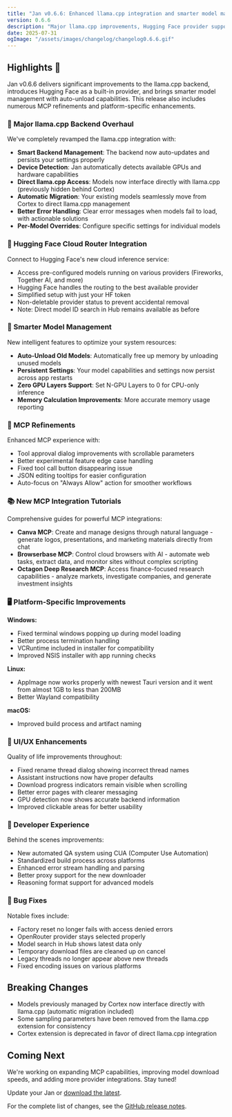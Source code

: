 ```yaml
---
title: "Jan v0.6.6: Enhanced llama.cpp integration and smarter model management"
version: 0.6.6
description: "Major llama.cpp improvements, Hugging Face provider support, and refined MCP experience"
date: 2025-07-31
ogImage: "/assets/images/changelog/changelog0.6.6.gif"
---
```



<ChangelogHeader title="Jan v0.6.6: Enhanced llama.cpp integration and smarter model management" date="2025-01-31" ogImage="/assets/images/changelog/changelog0.6.6.gif" />

## Highlights 🎉

Jan v0.6.6 delivers significant improvements to the llama.cpp backend, introduces Hugging Face as a
built-in provider, and brings smarter model management with auto-unload capabilities. This release
also includes numerous MCP refinements and platform-specific enhancements.

### 🚀 Major llama.cpp Backend Overhaul

We've completely revamped the llama.cpp integration with:
- **Smart Backend Management**: The backend now auto-updates and persists your settings properly
- **Device Detection**: Jan automatically detects available GPUs and hardware capabilities
- **Direct llama.cpp Access**: Models now interface directly with llama.cpp (previously hidden behind Cortex)
- **Automatic Migration**: Your existing models seamlessly move from Cortex to direct llama.cpp management
- **Better Error Handling**: Clear error messages when models fail to load, with actionable solutions
- **Per-Model Overrides**: Configure specific settings for individual models

### 🤗 Hugging Face Cloud Router Integration

Connect to Hugging Face's new cloud inference service:
- Access pre-configured models running on various providers (Fireworks, Together AI, and more)
- Hugging Face handles the routing to the best available provider
- Simplified setup with just your HF token
- Non-deletable provider status to prevent accidental removal
- Note: Direct model ID search in Hub remains available as before

### 🧠 Smarter Model Management

New intelligent features to optimize your system resources:
- **Auto-Unload Old Models**: Automatically free up memory by unloading unused models
- **Persistent Settings**: Your model capabilities and settings now persist across app restarts
- **Zero GPU Layers Support**: Set N-GPU Layers to 0 for CPU-only inference
- **Memory Calculation Improvements**: More accurate memory usage reporting

### 🎯 MCP Refinements

Enhanced MCP experience with:
- Tool approval dialog improvements with scrollable parameters
- Better experimental feature edge case handling
- Fixed tool call button disappearing issue
- JSON editing tooltips for easier configuration
- Auto-focus on "Always Allow" action for smoother workflows

### 📚 New MCP Integration Tutorials

Comprehensive guides for powerful MCP integrations:
- **Canva MCP**: Create and manage designs through natural language - generate logos, presentations, and marketing materials directly from chat
- **Browserbase MCP**: Control cloud browsers with AI - automate web tasks, extract data, and monitor sites without complex scripting
- **Octagon Deep Research MCP**: Access finance-focused research capabilities - analyze markets, investigate companies, and generate investment insights

### 🖥️ Platform-Specific Improvements

**Windows:**
- Fixed terminal windows popping up during model loading
- Better process termination handling
- VCRuntime included in installer for compatibility
- Improved NSIS installer with app running checks

**Linux:**
- AppImage now works properly with newest Tauri version and it went from almost 1GB to less than 200MB
- Better Wayland compatibility

**macOS:**
- Improved build process and artifact naming

### 🎨 UI/UX Enhancements

Quality of life improvements throughout:
- Fixed rename thread dialog showing incorrect thread names
- Assistant instructions now have proper defaults
- Download progress indicators remain visible when scrolling
- Better error pages with clearer messaging
- GPU detection now shows accurate backend information
- Improved clickable areas for better usability

### 🔧 Developer Experience

Behind the scenes improvements:
- New automated QA system using CUA (Computer Use Automation)
- Standardized build process across platforms
- Enhanced error stream handling and parsing
- Better proxy support for the new downloader
- Reasoning format support for advanced models

### 🐛 Bug Fixes

Notable fixes include:
- Factory reset no longer fails with access denied errors
- OpenRouter provider stays selected properly
- Model search in Hub shows latest data only
- Temporary download files are cleaned up on cancel
- Legacy threads no longer appear above new threads
- Fixed encoding issues on various platforms

## Breaking Changes

- Models previously managed by Cortex now interface directly with llama.cpp (automatic migration included)
- Some sampling parameters have been removed from the llama.cpp extension for consistency
- Cortex extension is deprecated in favor of direct llama.cpp integration

## Coming Next

We're working on expanding MCP capabilities, improving model download speeds, and adding more provider
integrations. Stay tuned!

Update your Jan or [download the latest](https://jan.ai/).

For the complete list of changes, see the [GitHub release notes](https://github.com/menloresearch/jan/releases/tag/v0.6.6).
